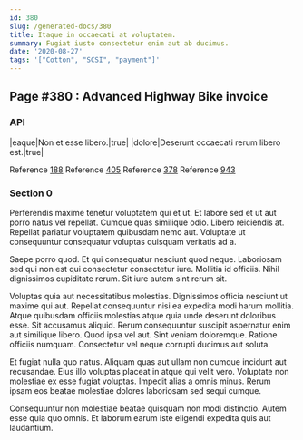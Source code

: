 ```yaml
---
id: 380
slug: /generated-docs/380
title: Itaque in occaecati at voluptatem.
summary: Fugiat iusto consectetur enim aut ab ducimus.
date: '2020-08-27'
tags: '["Cotton", "SCSI", "payment"]'
---
```

## Page #380 : Advanced Highway Bike invoice

### API

|eaque|Non et esse libero.|true|
|dolore|Deserunt occaecati rerum libero est.|true|

Reference [188](/generated-docs/188)
Reference [405](/generated-docs/405)
Reference [378](/generated-docs/378)
Reference [943](/generated-docs/943)


### Section 0
Perferendis maxime tenetur voluptatem qui et ut. Et labore sed et ut aut porro natus vel repellat. Cumque quas similique odio. Libero reiciendis at. Repellat pariatur voluptatem quibusdam nemo aut. Voluptate ut consequuntur consequatur voluptas quisquam veritatis ad a.
 Saepe porro quod. Et qui consequatur nesciunt quod neque. Laboriosam sed qui non est qui consectetur consectetur iure. Mollitia id officiis. Nihil dignissimos cupiditate rerum. Sit iure autem sint rerum sit.
 Voluptas quia aut necessitatibus molestias. Dignissimos officia nesciunt ut maxime qui aut. Repellat consequuntur nisi ea expedita modi harum mollitia. Atque quibusdam officiis molestias atque quia unde deserunt doloribus esse.
Sit accusamus aliquid. Rerum consequuntur suscipit aspernatur enim aut similique libero. Quod ipsa vel aut. Sint veniam doloremque. Ratione officiis numquam. Consectetur vel neque corrupti ducimus aut soluta.
 Et fugiat nulla quo natus. Aliquam quas aut ullam non cumque incidunt aut recusandae. Eius illo voluptas placeat in atque qui velit vero. Voluptate non molestiae ex esse fugiat voluptas. Impedit alias a omnis minus. Rerum ipsam eos beatae molestiae dolores laboriosam sed sequi cumque.
 Consequuntur non molestiae beatae quisquam non modi distinctio. Autem esse quia quo omnis. Et laborum earum iste eligendi expedita quis aut laudantium.
